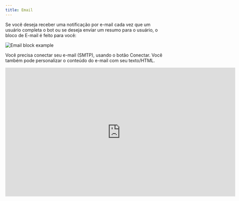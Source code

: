 ```yaml
---
title: Email
---
```


Se você deseja receber uma notificação por e-mail cada vez que um usuário completa o bot ou se deseja enviar um resumo para o usuário, o bloco de E-mail é feito para você:

<Frame style={{ maxWidth: '400px' }}>
  <img
    src="/images/admin/automation/blocks/integrations/email.png"
    alt="Email block example"
    className="rounded-lg"
  />
</Frame>

Você precisa conectar seu e-mail (SMTP), usando o botão Conectar.
Você também pode personalizar o conteúdo do e-mail com seu texto/HTML.

<div className="relative" style={{ paddingTop: '5%', paddingBottom: '5%' }}>
  <iframe
    src="https://player.vimeo.com/video/914888360?badge=0&amp;autopause=0&amp;player_id=0&amp;app_id=58479"
    width="720"
    height="405"
    frameborder="0"
    allow="autoplay; fullscreen; picture-in-picture" title="02.09 - Como usar condicionais e montar nosso gatilho"
  />
</div>

## Conectar

Para fazer um envio, primeiramente é preciso configurar uma conta de email usando SMTP. Para isso selecione Conectar novo e preencha os dados de acesso.

<Frame style={{ maxWidth: '400px' }}>
  <img src="/images/admin/automation/blocks/integrations/connect-email.png" alt="Email block example" />
</Frame>

<Note>Verifique no seu provedor de Email como habilitar o acesso SMTP.</Note>

## Anexos

Você pode anexar arquivos ao seu e-mail com a opção Anexos. Certifique-se de que aponte para uma variável que esteja vinculada a um bloco de entrada de envio de arquivo.

## Solução de Problemas

Você deveria receber um e-mail, mas ele não chega à sua caixa de entrada? 
- Lembre-se de verificar se o SMTP está ativado para seu endereço de Email.
-Certifique-se de verificar os [logs](/admin/automation/results/overview#logs).

Se ainda não conseguir descobrir o que deu errado, sinta-se livre para entrar em contato com o suporte usando o botão **?** na parte superior direita da página.
